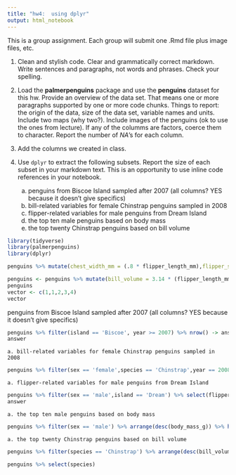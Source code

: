 ```yaml
---
title: "hw4:  using dplyr"
output: html_notebook
---
```

This is a group assignment.  Each group will submit one .Rmd file plus image files, etc.

1.  Clean and stylish code.  Clear and grammatically correct markdown.  Write sentences and paragraphs, not words and phrases.  Check your spelling.  

1.  Load the **palmerpenguins** package and use the **penguins** dataset for this hw.  Provide an overview of the data set.  That means one or more paragraphs supported by one or more code chunks.  Things to report: the origin of the data, size of the data set, variable names and units.  Include two maps (why two?).  Include images of the penguins (ok to use the ones from lecture).   If any of the columms are factors, coerce them to character.  Report the number of $NA$'s for each column. 

1.  Add the columns we created in class.  
1.  Use `dplyr` to extract the following subsets.  Report the size of each subset in your markdown text.  This is an opportunity to use inline code references in your notebook.  
    a. penguins from Biscoe Island sampled after 2007 (all columns? YES because it doesn't give specifics)
    a. bill-related variables for female Chinstrap penguins sampled in 2008
    a. flipper-related variables for male penguins from Dream Island
    a. the top ten male penguins based on body mass
    a. the top twenty Chinstrap penguins based on bill volume
    
    
```r
library(tidyverse)
library(palmerpenguins) 
library(dplyr)
```

```r

penguins %>% mutate(chest_width_mm = (.8 * flipper_length_mm),flipper_spam_mm = ((2 * flipper_length_mm) + chest_width_mm))

penguins <- penguins %>% mutate(bill_volume = 3.14 * (flipper_length_mm/2)^2 * (flipper_length_mm/3))
penguins
vector <- c(1,1,2,3,4)
vector
```


penguins from Biscoe Island sampled after 2007 (all columns? YES because it doesn't give specifics)

```r
penguins %>% filter(island == 'Biscoe', year >= 2007) %>% nrow() -> answer
answer
```

    a. bill-related variables for female Chinstrap penguins sampled in 2008

```r
penguins %>% filter(sex == 'female',species == 'Chinstrap',year == 2008) %>% select(bill_length_mm, bill_depth_mm)%>% nrow() -> answer
```
    a. flipper-related variables for male penguins from Dream Island

```r
penguins %>% filter(sex == 'male',island == 'Dream') %>% select(flipper_length_mm)%>% nrow() -> answer
answer
```

    a. the top ten male penguins based on body mass

```r
penguins %>% filter(sex == 'male') %>% arrange(desc(body_mass_g)) %>% head(10)%>% nrow() -> answer
```
    a. the top twenty Chinstrap penguins based on bill volume

```r
penguins %>% filter(species == 'Chinstrap') %>% arrange(desc(bill_volume)) %>% head(20)%>% nrow() -> answer
```


```r
penguins %>% select(species)
```


